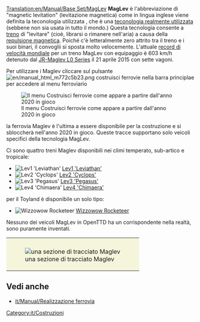 [[Translation:en/Manual/Base Set/MagLev]]
{{it/Tipi di ferrovia}}
'''MagLev''' è l'abbreviazione di "magnetic levitation" (levitazione magnetica) come in lingua inglese viene definita la teconologia utilizzata , che è una [https://www.wikipedia.org/wiki/it:Treno_a_levitazione_magnetica teconologia realmente utilizzata] (sebbene non sia usata in tutto il mondo.) Questa tecnologia consente a [[it/Treno|treno]] di "levitare" (cioè, librarsi o rimanere nell'aria) a causa della  [https://www.wikipedia.org/wiki/it:Levitazione_magnetica repulsione magnetica]. Poiché c'è letteralmente zero attrito tra il treno e i suoi binari, il convoglii si sposta molto velocemente. L'attuale [https://www.wikipedia.org/wiki/it:Record_di_velocità_su_rotaia#Maglev record di velocità mondiale] per un treno MagLev con equipaggio è 603 km/h detenuto dal [https://www.wikipedia.org/wiki/it:Shinkansen_Serie_L0 JR-Maglev L0 Series] il 21 aprile 2015 con sette vagoni.

Per utilizzare i Maglev cliccare sul pulsante [[File:en/manual html m772c5b23.png]] costruisci ferrovie nella barra principlae per accedere al menu ferroviario 

[[File:it/Ferrovie costruibili 2020.png|none|frame|Il menu Costruisci ferrovie come appare a partire dall'anno 2020 in gioco]]

la ferrovia Maglev è l'ultima a essere disponibile per la costruzione e si sbloccherà nell'anno 2020 in gioco. Queste tracce supportano solo veicoli specifici della tecnologia MagLev.

Ci sono quattro treni Maglev disponibili nei climi temperato, sub-artico e tropicale:

*[[File:en/Lev1leviathan.png|Lev1 'Leviathan']] [[it/Manual/Base Set/Trains/Lev1 'Leviathan'|Lev1 'Leviathan']]
*[[File:en/Lev2cyclops.png|Lev2 'Cyclops']] [[it/Manual/Base Set/Trains/Lev2 'Cyclops'|Lev2 'Cyclops']]
*[[File:en/Lev3pegasus.png|Lev3 'Pegasus']] [[it/Manual/Base Set/Trains/Lev3 'Pegasus'|Lev3 'Pegasus']]
*[[File:en/Lev4chimaerarhead.png|Lev4 'Chimaera']] [[it/Manual/Base Set/Trains/Lev4 'Chimaera'|Lev4 'Chimaera']]

per il Toyland è disponibile un solo tipo:
*[[File:en/Wizzowowrocketeer.png|Wizzowow Rocketeer]] [[it/Manual/Base Set/Trains/Wizzowow Rocketeer|Wizzowow Rocketeer]]

Nessuno dei veicoli MagLev in OpenTTD ha un corrispondente nella realtà, sono puramente inventati.

{|style="border: 0px; margin: 5px auto 25px auto;"
|style="padding: 10px 10px 5px; 10px; background-color: #F5F5DC;"|[[File:en/MaglevTemp.png|none|frame|una sezione di tracciato Maglev]]
|}

==Vedi anche==
* [[it/Manual/Realizzazione ferrovia]]

[[Category:it/Costruzioni]]
